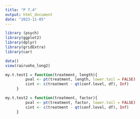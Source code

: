 ```yaml
---
title: "P 7.4"
output: html_document
date: "2023-11-05"
---
```


```r
library (psych)
library(ggplot2)
library(dplyr)
library(gridExtra)
library(car)

data()
view(rairuoho_long2)
```

```r
my.t.test1 = function(treatment, length){
         pval <- pt(treatment, length, lower.tail = FALSE)
         cint <- c(treatment - qt(conf.level, df), Inf)
     }
```

```r
my.t.test2 = function(treatment, factor){
         pval <- pt(treatment, factor, lower.tail = FALSE)
         cint <- c(treatment - qt(conf.level, df), Inf)
     }
```

